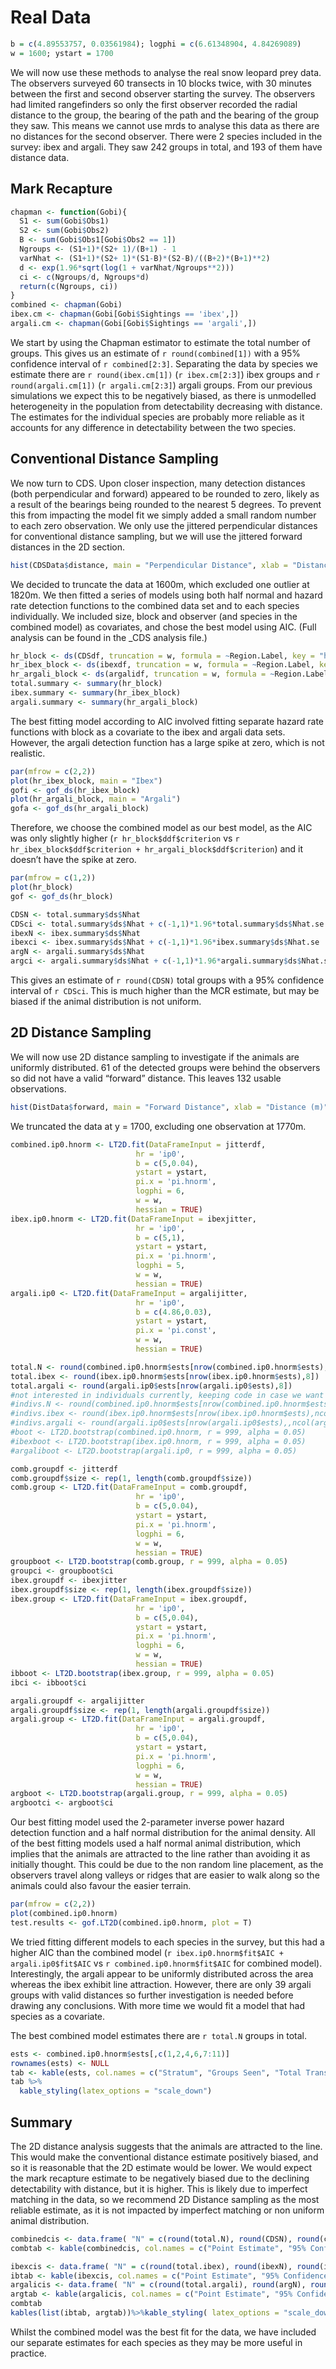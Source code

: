 # Real Data

```r
b = c(4.89553757, 0.03561984); logphi = c(6.61348904, 4.84269089)
w = 1600; ystart = 1700
```

We will now use these methods to analyse the real snow leopard prey data. The observers surveyed 60 transects in 10 blocks twice, with 30 minutes between the first and second observer starting the survey. The observers had limited rangefinders so only the first observer recorded the radial distance to the group, the bearing of the path and the bearing of the group they saw. This means we cannot use mrds to analyse this data as there are no distances for the second observer. There were 2 species included in the survey: ibex and argali. They saw 242 groups in total, and 193 of them have distance data.

## Mark Recapture

```r
chapman <- function(Gobi){
  S1 <- sum(Gobi$Obs1)
  S2 <- sum(Gobi$Obs2)
  B <- sum(Gobi$Obs1[Gobi$Obs2 == 1])
  Ngroups <- (S1+1)*(S2+ 1)/(B+1) - 1
  varNhat <- (S1+1)*(S2+ 1)*(S1-B)*(S2-B)/((B+2)*(B+1)**2)
  d <- exp(1.96*sqrt(log(1 + varNhat/Ngroups**2)))
  ci <- c(Ngroups/d, Ngroups*d)
  return(c(Ngroups, ci))
}
combined <- chapman(Gobi)
ibex.cm <- chapman(Gobi[Gobi$Sightings == 'ibex',])
argali.cm <- chapman(Gobi[Gobi$Sightings == 'argali',])
```

We start by using the Chapman estimator to estimate the total number of groups. This gives us an estimate of `r round(combined[1])` with a 95% confidence interval of `r combined[2:3]`. Separating the data by species we estimate there are `r round(ibex.cm[1])` (`r ibex.cm[2:3]`) ibex groups and `r round(argali.cm[1])` (`r argali.cm[2:3]`) argali groups. From our previous simulations we expect this to be negatively biased, as there is unmodelled heterogeneity in the population from detectability decreasing with distance. The estimates for the individual species are probably more reliable as it accounts for any difference in detectability between the two species.

## Conventional Distance Sampling

We now turn to CDS. Upon closer inspection, many detection distances (both perpendicular and forward) appeared to be rounded to zero, likely as a result of the bearings being rounded to the nearest 5 degrees. To prevent this from impacting the model fit we simply added a small random number to each zero observation. We only use the jittered perpendicular distances for conventional distance sampling, but we will use the jittered forward distances in the 2D section.

```r
hist(CDSData$distance, main = "Perpendicular Distance", xlab = "Distance")
```

We decided to truncate the data at 1600m, which excluded one outlier at 1820m. We then fitted a series of models using both half normal and hazard rate detection functions to the combined data set and to each species individually. We included size, block and observer (and species in the combined model) as covariates, and chose the best model using AIC. (Full analysis can be found in the \_CDS analysis file.)

```r
hr_block <- ds(CDSdf, truncation = w, formula = ~Region.Label, key = "hr")
hr_ibex_block <- ds(ibexdf, truncation = w, formula = ~Region.Label, key = "hr")
hr_argali_block <- ds(argalidf, truncation = w, formula = ~Region.Label, key = "hr")
total.summary <- summary(hr_block)
ibex.summary <- summary(hr_ibex_block)
argali.summary <- summary(hr_argali_block)
```

The best fitting model according to AIC involved fitting separate hazard rate functions with block as a covariate to the ibex and argali data sets. However, the argali detection function has a large spike at zero, which is not realistic.

```r
par(mfrow = c(2,2))
plot(hr_ibex_block, main = "Ibex")
gofi <- gof_ds(hr_ibex_block)
plot(hr_argali_block, main = "Argali")
gofa <- gof_ds(hr_argali_block)
```

Therefore, we choose the combined model as our best model, as the AIC was only slightly higher (`r hr_block$ddf$criterion` vs `r hr_ibex_block$ddf$criterion + hr_argali_block$ddf$criterion`) and it doesn't have the spike at zero.

```r
par(mfrow = c(1,2))
plot(hr_block)
gof <- gof_ds(hr_block)
```

```r
CDSN <- total.summary$ds$Nhat
CDSci <- total.summary$ds$Nhat + c(-1,1)*1.96*total.summary$ds$Nhat.se
ibexN <- ibex.summary$ds$Nhat
ibexci <- ibex.summary$ds$Nhat + c(-1,1)*1.96*ibex.summary$ds$Nhat.se
argN <- argali.summary$ds$Nhat
argci <- argali.summary$ds$Nhat + c(-1,1)*1.96*argali.summary$ds$Nhat.se
```

This gives an estimate of `r round(CDSN)` total groups with a 95% confidence interval of `r CDSci`. This is much higher than the MCR estimate, but may be biased if the animal distribution is not uniform.

## 2D Distance Sampling

We will now use 2D distance sampling to investigate if the animals are uniformly distributed. 61 of the detected groups were behind the observers so did not have a valid "forward" distance. This leaves 132 usable observations.

```r
hist(DistData$forward, main = "Forward Distance", xlab = "Distance (m)")
```

We truncated the data at y = 1700, excluding one observation at 1770m.

```r
combined.ip0.hnorm <- LT2D.fit(DataFrameInput = jitterdf,
                            hr = 'ip0',
                            b = c(5,0.04),
                            ystart = ystart,      
                            pi.x = 'pi.hnorm',   
                            logphi = 6,
                            w = w,
                            hessian = TRUE)
ibex.ip0.hnorm <- LT2D.fit(DataFrameInput = ibexjitter, 
                            hr = 'ip0',
                            b = c(5,1),
                            ystart = ystart,      
                            pi.x = 'pi.hnorm',   
                            logphi = 5,
                            w = w,
                            hessian = TRUE)
argali.ip0 <- LT2D.fit(DataFrameInput = argalijitter,
                            hr = 'ip0',
                            b = c(4.86,0.03),
                            ystart = ystart,      
                            pi.x = 'pi.const',   
                            w = w,
                            hessian = TRUE)

total.N <- round(combined.ip0.hnorm$ests[nrow(combined.ip0.hnorm$ests),8])
total.ibex <- round(ibex.ip0.hnorm$ests[nrow(ibex.ip0.hnorm$ests),8])
total.argali <- round(argali.ip0$ests[nrow(argali.ip0$ests),8])
#not interested in individuals currently, keeping code in case we want it
#indivs.N <- round(combined.ip0.hnorm$ests[nrow(combined.ip0.hnorm$ests),,ncol(combined.ip0.hnorm$ests)])
#indivs.ibex <- round(ibex.ip0.hnorm$ests[nrow(ibex.ip0.hnorm$ests),ncol(ibex.ip0.hnorm$ests)])
#indivs.argali <- round(argali.ip0$ests[nrow(argali.ip0$ests),,ncol(argali.ip0$ests)])
#boot <- LT2D.bootstrap(combined.ip0.hnorm, r = 999, alpha = 0.05)
#ibexboot <- LT2D.bootstrap(ibex.ip0.hnorm, r = 999, alpha = 0.05)
#argaliboot <- LT2D.bootstrap(argali.ip0, r = 999, alpha = 0.05)
```

```r
comb.groupdf <- jitterdf
comb.groupdf$size <- rep(1, length(comb.groupdf$size))
comb.group <- LT2D.fit(DataFrameInput = comb.groupdf,
                            hr = 'ip0',
                            b = c(5,0.04),
                            ystart = ystart,      
                            pi.x = 'pi.hnorm',   
                            logphi = 6,
                            w = w,
                            hessian = TRUE)
groupboot <- LT2D.bootstrap(comb.group, r = 999, alpha = 0.05)
groupci <- groupboot$ci
ibex.groupdf <- ibexjitter
ibex.groupdf$size <- rep(1, length(ibex.groupdf$size))
ibex.group <- LT2D.fit(DataFrameInput = ibex.groupdf,
                            hr = 'ip0',
                            b = c(5,0.04),
                            ystart = ystart,      
                            pi.x = 'pi.hnorm',   
                            logphi = 6,
                            w = w,
                            hessian = TRUE)
ibboot <- LT2D.bootstrap(ibex.group, r = 999, alpha = 0.05)
ibci <- ibboot$ci

argali.groupdf <- argalijitter
argali.groupdf$size <- rep(1, length(argali.groupdf$size))
argali.group <- LT2D.fit(DataFrameInput = argali.groupdf,
                            hr = 'ip0',
                            b = c(5,0.04),
                            ystart = ystart,      
                            pi.x = 'pi.hnorm',   
                            logphi = 6,
                            w = w,
                            hessian = TRUE)
argboot <- LT2D.bootstrap(argali.group, r = 999, alpha = 0.05)
argbootci <- argboot$ci
```

Our best fitting model used the 2-parameter inverse power hazard detection function and a half normal distribution for the animal density. All of the best fitting models used a half normal animal distribution, which implies that the animals are attracted to the line rather than avoiding it as initially thought. This could be due to the non random line placement, as the observers travel along valleys or ridges that are easier to walk along so the animals could also favour the easier terrain.

```r
par(mfrow = c(2,2))
plot(combined.ip0.hnorm)
test.results <- gof.LT2D(combined.ip0.hnorm, plot = T)
```

We tried fitting different models to each species in the survey, but this had a higher AIC than the combined model (`r ibex.ip0.hnorm$fit$AIC + argali.ip0$fit$AIC` vs `r combined.ip0.hnorm$fit$AIC` for combined model). Interestingly, the argali appear to be uniformly distributed across the area whereas the ibex exhibit line attraction. However, there are only 39 argali groups with valid distances so further investigation is needed before drawing any conclusions. With more time we would fit a model that had species as a covariate.

The best combined model estimates there are `r total.N` groups in total.

```r
ests <- combined.ip0.hnorm$ests[,c(1,2,4,6,7:11)]
rownames(ests) <- NULL
tab <- kable(ests, col.names = c("Stratum", "Groups Seen", "Total Transect Length ($km$)", "Stratum Area ($m^2$)", "Estimated Group Denisty", "Number of Groups", "Mean Size", "Individual Density", "Abundance Estimate" ), escape = FALSE)
tab %>%
  kable_styling(latex_options = "scale_down")
```

## Summary

The 2D distance analysis suggests that the animals are attracted to the line. This would make the conventional distance estimate positively biased, and so it is reasonable that the 2D estimate would be lower. We would expect the mark recapture estimate to be negatively biased due to the declining detectability with distance, but it is higher. This is likely due to imperfect matching in the data, so we recommend 2D Distance sampling as the most reliable estimate, as it is not impacted by imperfect matching or non uniform animal distribution.

```r
combinedcis <- data.frame( "N" = c(round(total.N), round(CDSN), round(combined[1])), "L" = c(groupci[1], CDSci[1], combined[2]), "U" = c(groupci[2], CDSci[2], combined[3]), row.names = c("2D Distance", "Conventional Distance", "Chapman")) 
combtab <- kable(combinedcis, col.names = c("Point Estimate", "95% Confidence", "Interval"), caption = "Combined")

ibexcis <- data.frame( "N" = c(round(total.ibex), round(ibexN), round(ibex.cm[1])), "L" = c(ibci[1], ibexci[1], ibex.cm[2]), "U" = c(ibci[2], ibexci[2], ibex.cm[3]), row.names = c("2D Distance", "Conventional Distance", "Chapman"))
ibtab <- kable(ibexcis, col.names = c("Point Estimate", "95% Confidence", "Interval"),  caption = "Ibex")
argalicis <- data.frame( "N" = c(round(total.argali), round(argN), round(argali.cm[1])), "L" = c(argbootci[1], argci[1], argali.cm[2]), "U" = c(argbootci[2], argci[2], argali.cm[3]), row.names = c("2D Distance", "Conventional Distance", "Chapman"))
argtab <- kable(argalicis, col.names = c("Point Estimate", "95% Confidence", "Interval"), caption = "Argali")
combtab
kables(list(ibtab, argtab))%>%kable_styling( latex_options = "scale_down")
```

Whilst the combined model was the best fit for the data, we have included our separate estimates for each species as they may be more useful in practice.
